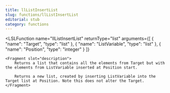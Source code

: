 ```yaml
---
title: llListInsertList
slug: functions/llListInsertList
editorial: stub
category: functions
---
```


<LSLFunction
	name="llListInsertList"
	returnType="list"
	arguments={[
	{
		"name": "Target",
		"type": "list"
	},
	{
		"name": "ListVariable",
		"type": "list"
	},
	{
		"name": "Position",
		"type": "integer"
	}
]}
>
	<Fragment slot="description">
		Returns a list that contains all the elements from Target but with the elements from ListVariable inserted at Position start.
		
		Returns a new list, created by inserting ListVariable into the Target list at Position. Note this does not alter the Target.
	</Fragment>
</LSLFunction>
